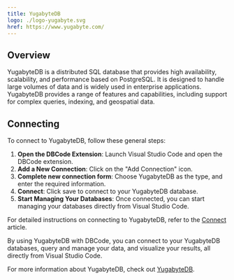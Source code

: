 ```yaml
---
title: YugabyteDB
logo: ./logo-yugabyte.svg
href: https://www.yugabyte.com/
---
```


## Overview

YugabyteDB is a distributed SQL database that provides high availability, scalability, and performance based on PostgreSQL. It is designed to handle large volumes of data and is widely used in enterprise applications. YugabyteDB provides a range of features and capabilities, including support for complex queries, indexing, and geospatial data.

## Connecting

To connect to YugabyteDB, follow these general steps:

1. **Open the DBCode Extension**: Launch Visual Studio Code and open the DBCode extension.
2. **Add a New Connection**: Click on the "Add Connection" icon.
3. **Complete new connection form**: Choose YugabyteDB as the type, and enter the required information.
4. **Connect**: Click save to connect to your YugabyteDB database.
5. **Start Managing Your Databases**: Once connected, you can start managing your databases directly from Visual Studio Code.

For detailed instructions on connecting to YugabyteDB, refer to the [Connect](/docs/get-started/connect) article.

By using YugabyteDB with DBCode, you can connect to your YugabyteDB databases, query and manage your data, and visualize your results, all directly from Visual Studio Code.

For more information about YugabyteDB, check out <a href="https://www.yugabyte.com/" target="_blank">YugabyteDB</a>.